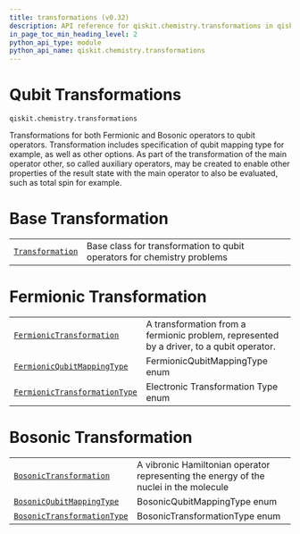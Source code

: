 ```yaml
---
title: transformations (v0.32)
description: API reference for qiskit.chemistry.transformations in qiskit v0.32
in_page_toc_min_heading_level: 2
python_api_type: module
python_api_name: qiskit.chemistry.transformations
---
```


<span id="module-qiskit.chemistry.transformations" />

<span id="qiskit-chemistry-transformations" />

<span id="qubit-transformations-qiskit-chemistry-transformations" />

# Qubit Transformations

`qiskit.chemistry.transformations`

Transformations for both Fermionic and Bosonic operators to qubit operators. Transformation includes specification of qubit mapping type for example, as well as other options. As part of the transformation of the main operator other, so called auxiliary operators, may be created to enable other properties of the result state with the main operator to also be evaluated, such as total spin for example.

# Base Transformation

|                                                                                                                       |                                                                         |
| --------------------------------------------------------------------------------------------------------------------- | ----------------------------------------------------------------------- |
| [`Transformation`](qiskit.chemistry.transformations.Transformation "qiskit.chemistry.transformations.Transformation") | Base class for transformation to qubit operators for chemistry problems |

# Fermionic Transformation

|                                                                                                                                                              |                                                                                          |
| ------------------------------------------------------------------------------------------------------------------------------------------------------------ | ---------------------------------------------------------------------------------------- |
| [`FermionicTransformation`](qiskit.chemistry.transformations.FermionicTransformation "qiskit.chemistry.transformations.FermionicTransformation")             | A transformation from a fermionic problem, represented by a driver, to a qubit operator. |
| [`FermionicQubitMappingType`](qiskit.chemistry.transformations.FermionicQubitMappingType "qiskit.chemistry.transformations.FermionicQubitMappingType")       | FermionicQubitMappingType enum                                                           |
| [`FermionicTransformationType`](qiskit.chemistry.transformations.FermionicTransformationType "qiskit.chemistry.transformations.FermionicTransformationType") | Electronic Transformation Type enum                                                      |

# Bosonic Transformation

|                                                                                                                                                        |                                                                                       |
| ------------------------------------------------------------------------------------------------------------------------------------------------------ | ------------------------------------------------------------------------------------- |
| [`BosonicTransformation`](qiskit.chemistry.transformations.BosonicTransformation "qiskit.chemistry.transformations.BosonicTransformation")             | A vibronic Hamiltonian operator representing the energy of the nuclei in the molecule |
| [`BosonicQubitMappingType`](qiskit.chemistry.transformations.BosonicQubitMappingType "qiskit.chemistry.transformations.BosonicQubitMappingType")       | BosonicQubitMappingType enum                                                          |
| [`BosonicTransformationType`](qiskit.chemistry.transformations.BosonicTransformationType "qiskit.chemistry.transformations.BosonicTransformationType") | BosonicTransformationType enum                                                        |

